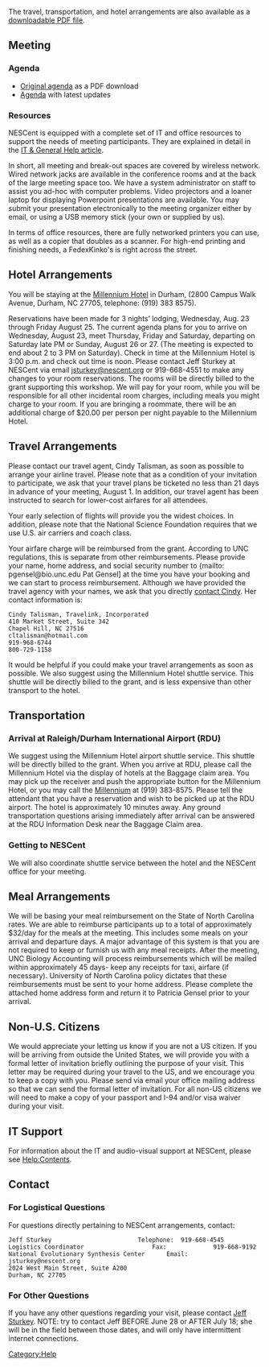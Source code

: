 The travel, transportation, and hotel arrangements are also available as a [[Media:Travel_Arrangements.pdf|downloadable PDF file]].
 
==Meeting==

===Agenda===

* [[Media:{{MeetingAgenda}}|Original agenda]] as a PDF download
* [[Agenda|Agenda]] with latest updates

===Resources===

NESCent is equipped with a complete set of IT and office resources to support the needs of meeting participants. They are explained in detail in the [[Help:Contents|IT &amp; General Help article]].

In short, all meeting and break-out spaces are covered by wireless network. Wired network jacks are available in the conference rooms and at the back of the large meeting space too. We have a system administrator on staff to assist you ad-hoc with computer problems. Video projectors and a loaner laptop for displaying Powerpoint presentations are available. You may submit your presentation electronically to the meeting organizer either by email, or using a USB memory stick (your own or supplied by us).

In terms of office resources, there are fully networked printers you can use, as well as a copier that doubles as a scanner. For high-end printing and finishing needs, a FedexKinko's is right across the street.

==Hotel Arrangements==
You will be staying at the [http://www.millenniumhotels.com/MCIL.nsf/LU_HOTELDOC/113$$HotelDescription?OpenDocument Millennium Hotel] in Durham, (2800 Campus Walk Avenue, Durham, NC  27705, telephone: (919) 383 8575).

Reservations have been made for 3 nights’ lodging, Wednesday, Aug. 23 through Friday August 25.  The current agenda plans for you to arrive on Wednesday, August 23, meet Thursday, Friday and Saturday, departing on Saturday late PM or Sunday, August 26 or 27. (The meeting is expected to end about 2 to 3 PM on Saturday).  Check in time at the Millennium Hotel is 3:00 p.m. and check out time is noon.  Please contact Jeff Sturkey at NESCent via email [mailto:jsturkey@nescent.org jsturkey@nescent.org] or 919-668-4551 to make any changes to your room reservations.  The rooms will be directly billed to the grant supporting this workshop.  We will pay for your room, while you will be responsible for all other incidental room charges, including meals you might charge to your room.  If you are bringing a roommate, there will be an additional charge of $20.00 per person per night payable to the Millennium Hotel.

==Travel Arrangements==
Please contact our travel agent, Cindy Talisman, as soon as possible to arrange your airline travel.  Please note that as a condition of your invitation to participate, we ask that your travel plans be ticketed no less than 21 days in advance of your meeting, August 1.  In addition, our travel agent has been instructed to search for lower-cost airfares for all attendees.  

Your early selection of flights will provide you the widest choices.  In addition, please note that the National Science Foundation requires that we use U.S. air carriers and coach class. 

Your airfare charge will be reimbursed from the grant.  According to UNC regulations, this is separate from other reimbursements.  Please provide your name, home address, and social security number to {mailto: pgensel@bio.unc.edu Pat Gensel] at the time you have your booking and we can start to process reimbursement.  Although we have provided the travel agency with your names, we ask that you directly [mailto:cltalisman@hotmail.com contact Cindy].  Her contact information is:
<pre>
Cindy Talisman, Travelink, Incorporated			 
410 Market Street, Suite 342
Chapel Hill, NC 27516
cltalisman@hotmail.com
919-968-6744 
800-729-1158
</pre>
It would be helpful if you could make your travel arrangements as soon as possible.  We also suggest using the Millennium Hotel shuttle service.  This shuttle will be directly billed to the grant, and is less expensive than other transport to the hotel.

==Transportation==

===Arrival at Raleigh/Durham International Airport (RDU)===
We suggest using the Millennium Hotel airport shuttle service.  This shuttle will be directly billed to the grant.  When you arrive at RDU, please call the Millennium Hotel via the display of hotels at the Baggage claim area.  You may pick up the receiver and push the appropriate button for the Millennium Hotel, or you may call the [http://www.millenniumhotels.com/MCIL.nsf/LU_HOTELDOC/113$$HotelDescription?OpenDocument Millennium] at (919) 383-8575.  Please tell the attendant that you have a reservation and wish to be picked up at the RDU airport.  The hotel is approximately 10 minutes away.  Any ground transportation questions arising immediately after arrival can be answered at the RDU Information Desk near the Baggage Claim area.

===Getting to NESCent===
We will also coordinate shuttle service between the hotel and the NESCent office for your meeting.

==Meal Arrangements== 
We will be basing your meal reimbursement on the State of North Carolina rates.  We are able to reimburse participants up to a total of approximately $32/day for the meals at the meeting.  This includes some meals on your arrival and departure days.  A major advantage of this system is that you are not required to keep or furnish us with any meal receipts.  After the meeting, UNC Biology Accounting will process reimbursements which will be mailed within approximately 45 days- keep any receipts for taxi, airfare (if necessary).  University of North Carolina policy dictates that these reimbursements must be sent to your home address.  Please complete the attached home address form and return it to Patricia Gensel prior to your arrival.

==Non-U.S. Citizens==
We would appreciate your letting us know if you are not a US citizen.  If you will be arriving from outside the United States, we will provide you with a formal letter of invitation briefly outlining the purpose of your visit.  This letter may be required during your travel to the US, and we encourage you to keep a copy with you.  Please send via email your office mailing address so that we can send the formal letter of invitation.  For all non-US citizens we will need to make a copy of your passport and I-94 and/or visa waiver during your visit.

==IT Support==
For information about the IT and audio-visual support at NESCent, please see [[Help:Contents]].

==Contact==
===For Logistical Questions===
For questions directly pertaining to NESCent arrangements, contact: 
<pre>
Jeff Sturkey						Telephone:  919-668-4545
Logistics Coordinator					Fax:             919-668-9192
National Evolutionary Synthesis Center		Email:         jsturkey@nescent.org
2024 West Main Street, Suite A200
Durham, NC 27705
</pre>

===For Other Questions===
If you have any other questions regarding your visit, please contact [mailto:jsturkey@nescent.org Jeff Sturkey].  NOTE: try to contact Jeff BEFORE June 28 or AFTER July 18; she will be in the field between those dates, and will only have intermittent internet connections.

[[Category:Help]]